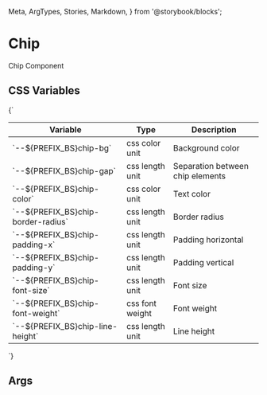   Meta,
  ArgTypes,
  Stories,
  Markdown,
} from '@storybook/blocks';


# Chip

Chip Component

## CSS Variables
<Markdown>
  {`

  | Variable                                | Type            | Description                        |
  |-----------------------------------------|-----------------|------------------------------------|
  | \`--${PREFIX_BS}chip-bg\`               | css color unit  | Background color                   |
  | \`--${PREFIX_BS}chip-gap\`              | css length unit | Separation between chip elements   |
  | \`--${PREFIX_BS}chip-color\`            | css color unit  | Text color                         |
  | \`--${PREFIX_BS}chip-border-radius\`    | css length unit | Border radius                      |
  | \`--${PREFIX_BS}chip-padding-x\`        | css length unit | Padding horizontal                 |
  | \`--${PREFIX_BS}chip-padding-y\`        | css length unit | Padding vertical                   |
  | \`--${PREFIX_BS}chip-font-size\`        | css length unit | Font size                          |
  | \`--${PREFIX_BS}chip-font-weight\`      | css font weight | Font weight                        |
  | \`--${PREFIX_BS}chip-line-height\`      | css length unit | Line height                        |

  `}
</Markdown>

## Args
<Meta of={DChipStories} />

<ArgTypes of={DChipStories} />

<Stories />


